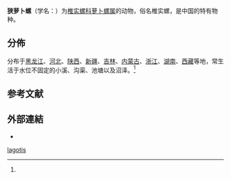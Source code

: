 {{noteTA
|T=zh-tw:狹蘿蔔螺;zh-cn:狭萝卜螺;zh-hk:狹蘿蔔螺
|G1=zh-tw:蘿蔔;zh-cn:萝卜;zh-hk:蘿蔔
|G2=zh-tw:蘿蔔;zh-cn:萝卜;zh-hk:蘿蔔
}}
{{Speciesbox
 | taxon = Radix lagotis
 | authority = (Schrank){{r|id11238}}
}}

'''狭萝卜螺'''（学名：{{lang|la|''Radix lagotis''}}）为[[椎实螺科|椎实螺科]][[萝卜螺属|萝卜螺属]]的动物，俗名椎实螺，是中国的特有物种{{r|id11238}}。

==分佈==
分布于[[黑龙江|黑龙江]]、[[河北|河北]]、[[陕西|陕西]]、[[新疆|新疆]]、[[吉林|吉林]]、[[内蒙古|内蒙古]]、[[浙江|浙江]]、[[湖南|湖南]]、[[西藏|西藏]]等地，常生活于水位不固定的小溪、沟渠、池塘以及沼泽。<ref name='id11238'/>

==参考文献==
{{reflist |refs=<ref name='id11238'>{{cite web
 | url =http://www.bioinfo.cn/db05/BjdwSpecies.php?action=view&id=11238 | deadurl =yes
 | archive-url =https://web.archive.org/web/20160305081010/http://www.bioinfo.cn/db05/BjdwSpecies.php?action=view&id=11238
 | title =狭萝卜螺| work =《中国动物物种编目数据库》| publisher =中国科学院微生物研究所| author =中国科学院动物研究所| accessdate =2009-04-28| archivedate =2016-03-05}}</ref>
}}

==外部連結==
{{commonscat|Radix lagotis}}
*{{Wikispecies-inline|Radix lagotis}}
{{Taxonbar}}
[[Category:蘿蔔螺屬|lagotis]]
{{软体动物小作品}}
